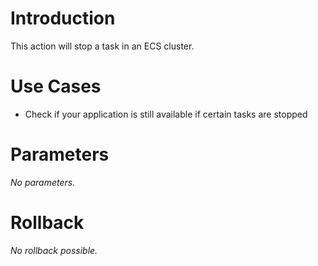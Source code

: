 # Introduction

This action will stop a task in an ECS cluster.

# Use Cases

 - Check if your application is still available if certain tasks are stopped

# Parameters

*No parameters.*

# Rollback

*No rollback possible.*
